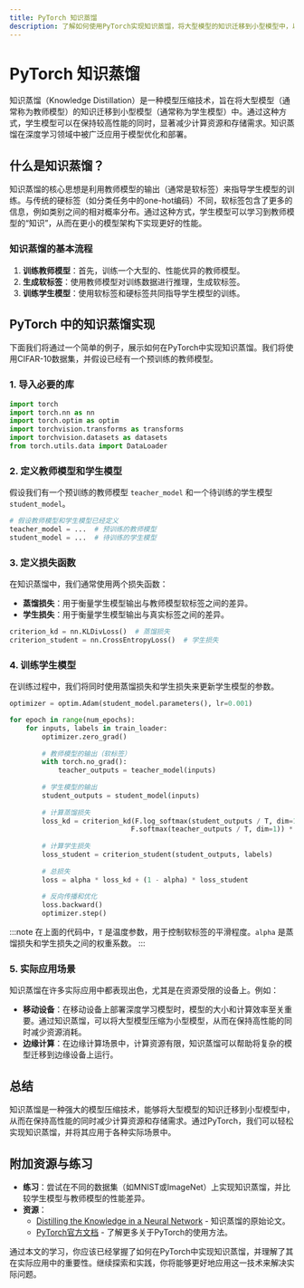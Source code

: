 ```yaml
---
title: PyTorch 知识蒸馏
description: 了解如何使用PyTorch实现知识蒸馏，将大型模型的知识迁移到小型模型中，以提高模型效率和性能。
---
```


# PyTorch 知识蒸馏

知识蒸馏（Knowledge Distillation）是一种模型压缩技术，旨在将大型模型（通常称为教师模型）的知识迁移到小型模型（通常称为学生模型）中。通过这种方式，学生模型可以在保持较高性能的同时，显著减少计算资源和存储需求。知识蒸馏在深度学习领域中被广泛应用于模型优化和部署。

## 什么是知识蒸馏？

知识蒸馏的核心思想是利用教师模型的输出（通常是软标签）来指导学生模型的训练。与传统的硬标签（如分类任务中的one-hot编码）不同，软标签包含了更多的信息，例如类别之间的相对概率分布。通过这种方式，学生模型可以学习到教师模型的“知识”，从而在更小的模型架构下实现更好的性能。

### 知识蒸馏的基本流程

1. **训练教师模型**：首先，训练一个大型的、性能优异的教师模型。
2. **生成软标签**：使用教师模型对训练数据进行推理，生成软标签。
3. **训练学生模型**：使用软标签和硬标签共同指导学生模型的训练。

## PyTorch 中的知识蒸馏实现

下面我们将通过一个简单的例子，展示如何在PyTorch中实现知识蒸馏。我们将使用CIFAR-10数据集，并假设已经有一个预训练的教师模型。

### 1. 导入必要的库

```python
import torch
import torch.nn as nn
import torch.optim as optim
import torchvision.transforms as transforms
import torchvision.datasets as datasets
from torch.utils.data import DataLoader
```

### 2. 定义教师模型和学生模型

假设我们有一个预训练的教师模型 `teacher_model` 和一个待训练的学生模型 `student_model`。

```python
# 假设教师模型和学生模型已经定义
teacher_model = ...  # 预训练的教师模型
student_model = ...  # 待训练的学生模型
```

### 3. 定义损失函数

在知识蒸馏中，我们通常使用两个损失函数：
- **蒸馏损失**：用于衡量学生模型输出与教师模型软标签之间的差异。
- **学生损失**：用于衡量学生模型输出与真实标签之间的差异。

```python
criterion_kd = nn.KLDivLoss()  # 蒸馏损失
criterion_student = nn.CrossEntropyLoss()  # 学生损失
```

### 4. 训练学生模型

在训练过程中，我们将同时使用蒸馏损失和学生损失来更新学生模型的参数。

```python
optimizer = optim.Adam(student_model.parameters(), lr=0.001)

for epoch in range(num_epochs):
    for inputs, labels in train_loader:
        optimizer.zero_grad()
        
        # 教师模型的输出（软标签）
        with torch.no_grad():
            teacher_outputs = teacher_model(inputs)
        
        # 学生模型的输出
        student_outputs = student_model(inputs)
        
        # 计算蒸馏损失
        loss_kd = criterion_kd(F.log_softmax(student_outputs / T, dim=1),
                              F.softmax(teacher_outputs / T, dim=1)) * (T * T)
        
        # 计算学生损失
        loss_student = criterion_student(student_outputs, labels)
        
        # 总损失
        loss = alpha * loss_kd + (1 - alpha) * loss_student
        
        # 反向传播和优化
        loss.backward()
        optimizer.step()
```

:::note
在上面的代码中，`T` 是温度参数，用于控制软标签的平滑程度。`alpha` 是蒸馏损失和学生损失之间的权重系数。
:::

### 5. 实际应用场景

知识蒸馏在许多实际应用中都表现出色，尤其是在资源受限的设备上。例如：

- **移动设备**：在移动设备上部署深度学习模型时，模型的大小和计算效率至关重要。通过知识蒸馏，可以将大型模型压缩为小型模型，从而在保持高性能的同时减少资源消耗。
- **边缘计算**：在边缘计算场景中，计算资源有限，知识蒸馏可以帮助将复杂的模型迁移到边缘设备上运行。

## 总结

知识蒸馏是一种强大的模型压缩技术，能够将大型模型的知识迁移到小型模型中，从而在保持高性能的同时减少计算资源和存储需求。通过PyTorch，我们可以轻松实现知识蒸馏，并将其应用于各种实际场景中。

## 附加资源与练习

- **练习**：尝试在不同的数据集（如MNIST或ImageNet）上实现知识蒸馏，并比较学生模型与教师模型的性能差异。
- **资源**：
  - [Distilling the Knowledge in a Neural Network](https://arxiv.org/abs/1503.02531) - 知识蒸馏的原始论文。
  - [PyTorch官方文档](https://pytorch.org/docs/stable/index.html) - 了解更多关于PyTorch的使用方法。

通过本文的学习，你应该已经掌握了如何在PyTorch中实现知识蒸馏，并理解了其在实际应用中的重要性。继续探索和实践，你将能够更好地应用这一技术来解决实际问题。